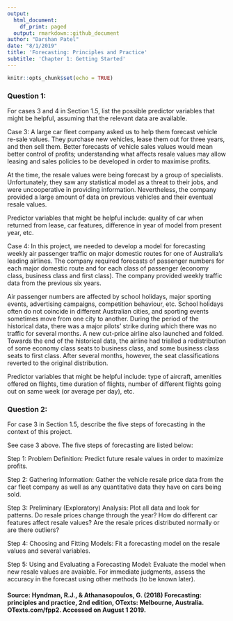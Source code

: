 ```yaml
---
output:
  html_document:
    df_print: paged
  output: rmarkdown::github_document
author: "Darshan Patel"
date: "8/1/2019"
title: 'Forecasting: Principles and Practice'
subtitle: 'Chapter 1: Getting Started'
---
```


```r
knitr::opts_chunk$set(echo = TRUE)
```

### Question 1: 
For cases $3$ and $4$ in Section 1.5, list the possible predictor variables that might be helpful, assuming that the relevant data are available.

Case $3$: A large car fleet company asked us to help them forecast vehicle re-sale values. They purchase new vehicles, lease them out for three years, and then sell them. Better forecasts of vehicle sales values would mean better control of profits; understanding what affects resale values may allow leasing and sales policies to be developed in order to maximise profits.

At the time, the resale values were being forecast by a group of specialists. Unfortunately, they saw any statistical model as a threat to their jobs, and were uncooperative in providing information. Nevertheless, the company provided a large amount of data on previous vehicles and their eventual resale values.

Predictor variables that might be helpful include: quality of car when returned from lease, car features, difference in year of model from present year, etc.

Case $4$: In this project, we needed to develop a model for forecasting weekly air passenger traffic on major domestic routes for one of Australia’s leading airlines. The company required forecasts of passenger numbers for each major domestic route and for each class of passenger (economy class, business class and first class). The company provided weekly traffic data from the previous six years.

Air passenger numbers are affected by school holidays, major sporting events, advertising campaigns, competition behaviour, etc. School holidays often do not coincide in different Australian cities, and sporting events sometimes move from one city to another. During the period of the historical data, there was a major pilots’ strike during which there was no traffic for several months. A new cut-price airline also launched and folded. Towards the end of the historical data, the airline had trialled a redistribution of some economy class seats to business class, and some business class seats to first class. After several months, however, the seat classifications reverted to the original distribution.

Predictor variables that might be helpful include: type of aircraft, amenities offered on flights, time duration of flights, number of different flights going out on same week (or average per day), etc. 

\newpage
### Question 2: 
For case $3$ in Section 1.5, describe the five steps of forecasting in the context of this project.

See case $3$ above. The five steps of forecasting are listed below:

Step 1: Problem Definition: Predict future resale values in order to maximize profits. 

Step 2: Gathering Information: Gather the vehicle resale price data from the car fleet company as well as any quantitative data they have on cars being sold. 

Step 3: Preliminary (Exploratory) Analysis: Plot all data and look for patterns. Do resale prices change through the year? How do different car features affect resale values? Are the resale prices distributed normally or are there outliers? 

Step 4: Choosing and Fitting Models: Fit a forecasting model on the resale values and several variables. 

Step 5: Using and Evaluating a Forecasting Model: Evaluate the model when new resale values are avaiable. For immediate judgments, assess the accuracy in the forecast using other methods (to be known later). 

#### Source: Hyndman, R.J., & Athanasopoulos, G. (2018) Forecasting: principles and practice, 2nd edition, OTexts: Melbourne, Australia. OTexts.com/fpp2. Accessed on August 1 2019.

